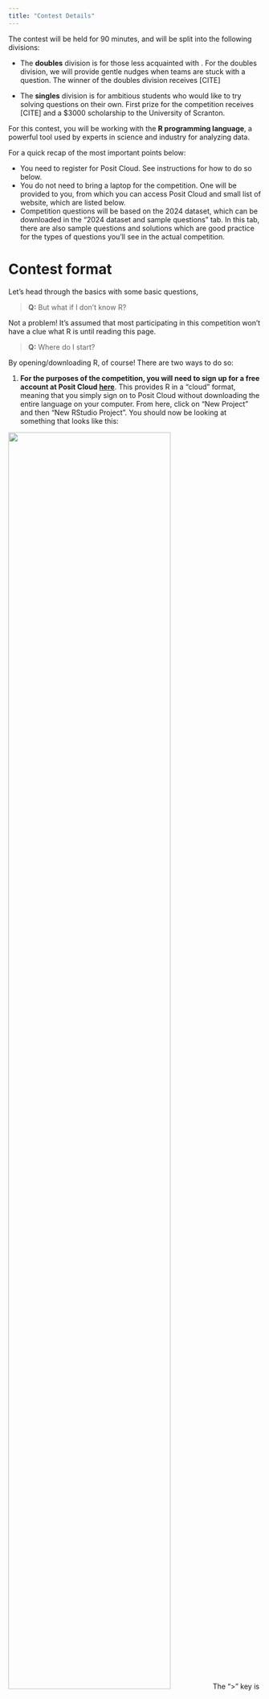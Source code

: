 ```yaml
---
title: "Contest Details"
---
```


The contest will be held for 90 minutes, and will be split into the following divisions:

- The __doubles__ division is for those less acquainted with . For the doubles division, we will provide gentle nudges when teams are stuck with a question. The winner of the doubles division receives [CITE]

- The __singles__ division is for ambitious students who would like to try solving questions on their own. First prize for the competition receives [CITE] and a $3000 scholarship to the University of Scranton. 


For this contest, you will be working with the __R programming language__, a powerful tool used by experts in science and industry for analyzing data.  

For a quick recap of the most important points below:

- You need to register for Posit Cloud.  See instructions for how to do so below.
- You do not need to bring a laptop for the competition.  One will be provided to you, from which you can access Posit Cloud and small list of website, which are listed below.
- Competition questions will be based on the 2024 dataset, which can be downloaded in the "2024 dataset and sample questions" tab.  In this tab, there are also sample questions and solutions which are good practice for the types of questions you'll see in the actual competition.  






# Contest format


Let's head through the basics with some basic questions, 

> __Q:__ But what if I don't know R? 

Not a problem! It's assumed that most participating in this competition won't have a clue what R is until reading this page.  

> __Q:__ Where do I start?

By opening/downloading R, of course!  There are two ways to do so:

1)  __For the purposes of the competition, you will need to sign up for a free account at Posit Cloud [here](https://posit.cloud/plans/free)__. This provides R in a "cloud" format, meaning that you simply sign on to Posit Cloud without downloading the entire language on your computer.  From here, click on "New Project" and then "New RStudio Project".  You should now be looking at something that looks like this:

![](images/rpositshot.png){width=80%}
The ">" key is where you can type basic commands.  Go ahead and type 1+1 in the prompt and press "Return".  If you see a "2" returned, then congrats, you've successfully used R for your first computation!

2) You can also download a copy of R and RStudio for your machine which can be used even if you are offline.  Note that you will not be bringing your laptop
Directions for downloading R and RStudio are given in Sections 1.4.1 and 1.4.2 in the following text:


 [Instructions for downloading R](https://r4ds.had.co.nz/introduction.html#prerequisites). 
 
 
As mentioned in the instructions, make sure you download R before RStudio.
 

 
 

At this point, you're probably thinking to yourself, ``But I don't know R!".  
# Functions

## A few examples of basic functions in mathematics


\begin{equation}
\sum_{i = 1}^{1000} i = 1+2 + \dots + 999 +1000.
\end{equation}

> __Q:__ What does each part in the above formula correspond to? 

There are two ways to go about evaluating this sum. First you can always just use the __brute force method__ by listing the numbers you want to sum in a vector.  We use a colon to write the sequence from 1 to n. 


```r

V = 1:1000
```

Now you can just sum the elements by writing:

```r

sum(V)
```

A simpler method comes from using a __closed formula__.  You've hopefully encountered (and remembered!) the following formula in calculus when evaluating Riemann sums:
\begin{equation}
\sum_{i = 1}^{n} i = \frac{n(n+1)}2
\end{equation}

> __Q:__ Do you know how to show this formula?  If not, especially if you're a computer science or math major, you should take a look at __mathematical induction__. The (most common) proof of the above formula is a textbook example of using induction.  An alternate proof is given in the old chestnut about how Gauss solved summing 1 to 100 as a schoolboy by ``folding" the list of numbers.  Whether the story is actually true is unknown.

The beauty of this closed formula is that you don't need an entire list of numbers to find what you want.  Here, we simply write

```r
n = 1000
s = n*(n+1)/2
s
```

The above is a first example of _computational complexity_ encountered in _algorithms_.  The first formula requires summing $n$ numbers (technically, $n-1$ sums), while the second simply has two multiplications and one sum, regardless of what $n$ is!  We would say that the first method is $O(n)$ ("order $n$") while the second is $O(1)$ ("order $1$").  The goal in developing algorithms is to make the number of operations as small as possible.  

What about summing the first 1000 squares? This would be given by the sum

\begin{equation}
\sum_{i = 1}^{1000} i^2 = 1^2+2^2 + \dots + 999^2 +1000^2.
\end{equation}

To list squares of integers, we could write something that would look quite ghastly to a mathematician:

```r
s = (1:1000)**2
s[1:10]
sum(s)
```

> __Q:__ Why would such an expression raise eyebrows for a mathematician?

Like the first sum we looked at, we can also use induction to show
\begin{equation}
\sum_{i = 1}^{n} i = \frac{n(n+1)(2n+1)}6.
\end{equation}

This is another closed form, meaning we have the $O(1)$ solution

```r
n = 1000
s = n*(n+1)*(2*n+1)/6
s
```


## Matrices

__Matrices__ are the main currency of dealing with multiple dimensions.  A fancy term for a matrix is a __linear transformation__, which means that matrices are functions that take in lists of numbers (vectors) and spit out another list of numbers.  The linear part means that the function has very nice properties.  I won't go into the details now, but I strongly, strongly recommend that you take bone up on linear algebra, regardless of your discipline.  For now, we will essentially view matrices as `numbers in a box', as much as this phrase is an insult to the discipline.  Matrices have __rows__ and __columns__, and each number we put in a matrix is called an __entry__.  For instance, let's define the matrix

\begin{equation}
M = \begin{bmatrix}1 & 3 \\
5 & 2 \\
6 & 8 \\
\end{bmatrix}
\end{equation}

The matrix $M$ has three rows and two columns.  The $i,j$th entry of $M$, often writen as $M_{i,j}$, corresponds to the entry in the $i$th row and $j$th column.  So entry $M_{3,1} = 6$.  In R, the matrix is written out as 

```r
M = matrix(c(1,5,6,3,2,8), 3,2)
M
```

Note a few things here: the data is represented as a single vector in the first argument, where the first entries correspond to the first column, and then the second, etc.  The second and third arguments give the shape of the matrix (rows then columns).

Summing matrices is what you would expect (element-wise multiplication).  This only makes sense if the two matrices we're adding have the same size:

```r
M = matrix(c(1,5,6,3,2,8), 3,2)
N = matrix(c(2,1,4,3,6,-1), 3,2)
M+N
```

Subtracting is essentially the same, but multiplication is not, at least in the traditional sense.  For those who know how to properly multiply matrices, multiplication is given by the operator <TT>\%*\%</TT>.

```r
M = matrix(c(1,5,6,3,2,8), 3,2)
N = matrix(c(2,1,4,3,6,-1), 2,3)
M %*% N
```

The `naive product' of multiplying elements entry by entry (known as the Hadamard product), denoted $M \circ N$, is again what you'd expect:

```r
M = matrix(c(1,5,6,3,2,8), 3,2)
N = matrix(c(2,1,4,3,6,-1), 3,2)
M*N
```



## Fun with <TT>mtcars</TT>

Thus far, we've been going through basic information on different datatypes in R. But recall, we're in a data science class, so let's take a look at some data.  We'll obtain data from all different sources, but for now, we will use built in datasets provided by R. For our first dataset, we'll be looking at the <TT>mtcars</TT> dataset.

```r
mtcars
```

There's a bunch to take in here.  It looks like there's a list of cars representing rows, and then a large collection of variables which describe different features for each car.  What do they stand for?  For built in datasets, we can simply type in 

```r
?mtcars
```

On the bottom right of the RStudio window, we get a summary description of <TT>mtcars</TT>.  This includes a quick description (we're looking at cars from a 1974 _Motor Trend_ magazine), what the variables stand for, and where the dataset comes from (the source).

> __Q:__ What kind of an object is <TT>mtcars</TT>?

```r
str(mtcars)
```

The object type is a __data frame__, which is the main form of representing datsets for R, at least for the purposes of this class.  Data frames allow us to represent different types of variables for each column (although in this case, <TT>mtcars</TT> is all numeric variables).  

To look at a specific variable, we use the __accessor__ symbol <TT>$</TT>.  So, for instance, if we'd like to look at the miles per gallon of each vehicle, we type

```r
mtcars$mpg
```


> __Q:__ What is the highest mpg for all the cars?  Which car does it belong to?

This is found using the <TT>max</TT> and <TT>which.max</TT> functions.

```r
max(mtcars$mpg)
```

```r
which.max(mtcars$mpg)
```

While <TT>max</TT> gives the largest value, <TT>which.max</TT> gives what's called the _argmax_, meaning the argument which provides the maximum value.  In our case, the maximum occurs at the 20th element.  To get a name, we type

```r
rownames(mtcars)[which.max(mtcars$mpg)]
```

> __Q:__ Why did we use brackets in one place in parentheses in others?

We can do the same thing for gears:

```r
max(mtcars$gear)
rownames(mtcars)[which.max(mtcars$gear)]
```

> __Q:__ Notice anything fishy here? How can we fix it?


The problem here is that there are several cars that have 5 gears.  How to list all of them?  One way is to index by a boolean statement

```r

b = mtcars$gear == max(mtcars$gear)
rownames(mtcars)[b]
```

> __Q:__ Return a list giving a list of cars from the least mpg to the most mpg.

As we explore different __packages__ for R (these are additional sets of tools we can download for various purposes), solving this question will be a one-liner. For now, we use the <TT>order</TT> function. 

```r

b =  order(mtcars$mpg)
rownames(mtcars)[b][1:10]
```

> __Q:__ What does the <TT>order</TT> function do?  How about the \texttt{rank} function?

> __Q:__ What if we wanted to list to be ordered from most mpg to least mpg?










